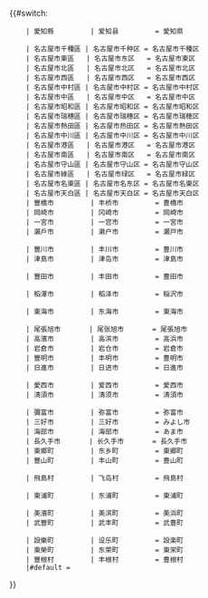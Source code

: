 <includeonly>{{#switch:{{{1}}}
     | 愛知縣         | 爱知县         = 愛知県
<!-- | 名古屋市       | 名古屋市       = 名古屋市 -->
     | 名古屋市千種區 | 名古屋市千种区 = 名古屋市千種区
     | 名古屋市東區   | 名古屋市东区   = 名古屋市東区
     | 名古屋市北區   | 名古屋市北区   = 名古屋市北区
     | 名古屋市西區   | 名古屋市西区   = 名古屋市西区
     | 名古屋市中村區 | 名古屋市中村区 = 名古屋市中村区
     | 名古屋市中區   | 名古屋市中区   = 名古屋市中区
     | 名古屋市昭和區 | 名古屋市昭和区 = 名古屋市昭和区
     | 名古屋市瑞穗區 | 名古屋市瑞穗区 = 名古屋市瑞穂区
     | 名古屋市熱田區 | 名古屋市热田区 = 名古屋市熱田区
     | 名古屋市中川區 | 名古屋市中川区 = 名古屋市中川区
     | 名古屋市港區   | 名古屋市港区   = 名古屋市港区
     | 名古屋市南區   | 名古屋市南区   = 名古屋市南区
     | 名古屋市守山區 | 名古屋市守山区 = 名古屋市守山区
     | 名古屋市綠區   | 名古屋市绿区   = 名古屋市緑区
     | 名古屋市名東區 | 名古屋市名东区 = 名古屋市名東区
     | 名古屋市天白區 | 名古屋市天白区 = 名古屋市天白区
     | 豐橋市         | 丰桥市         = 豊橋市
     | 岡崎市         | 冈崎市         = 岡崎市
     | 一宮市         | 一宫市         = 一宮市
     | 瀨戶市         | 濑户市         = 瀬戸市
<!-- | 半田市         | 半田市         = 半田市 -->
<!-- | 春日井市       | 春日井市       = 春日井市 -->
     | 豐川市         | 丰川市         = 豊川市
     | 津島市         | 津岛市         = 津島市
<!-- | 碧南市         | 碧南市         = 碧南市 -->
<!-- | 刈谷市         | 刈谷市         = 刈谷市 -->
     | 豐田市         | 丰田市         = 豊田市
<!-- | 安城市         | 安城市         = 安城市 -->
<!-- | 西尾市         | 西尾市         = 西尾市 -->
<!-- | 蒲郡市         | 蒲郡市         = 蒲郡市 -->
<!-- | 犬山市         | 犬山市         = 犬山市 -->
<!-- | 常滑市         | 常滑市         = 常滑市 -->
<!-- | 江南市         | 江南市         = 江南市 -->
<!-- | 小牧市         | 小牧市         = 小牧市 -->
     | 稻澤市         | 稻泽市         = 稲沢市
<!-- | 新城市         | 新城市         = 新城市 -->
     | 東海市         | 东海市         = 東海市
<!-- | 大府市         | 大府市         = 大府市 -->
<!-- | 知多市         | 知多市         = 知多市 -->
<!-- | 知立市         | 知立市         = 知立市 -->
     | 尾張旭市       | 尾张旭市       = 尾張旭市
     | 高濱市         | 高滨市         = 高浜市
     | 岩倉市         | 岩仓市         = 岩倉市
     | 豐明市         | 丰明市         = 豊明市
     | 日進市         | 日进市         = 日進市
<!-- | 田原市         | 田原市         = 田原市 -->
     | 愛西市         | 爱西市         = 愛西市
     | 清須市         | 清须市         = 清須市
<!-- | 北名古屋市     | 北名古屋市     = 北名古屋市 -->
     | 彌富市         | 弥富市         = 弥富市
     | 三好市         | 三好市         = みよし市
     | 海部市         | 海部市         = あま市
     | 長久手市       | 长久手市       = 長久手市
     | 東鄉町         | 东乡町         = 東郷町
     | 豐山町         | 丰山町         = 豊山町
<!-- | 大口町         | 大口町         = 大口町 -->
<!-- | 扶桑町         | 扶桑町         = 扶桑町 -->
<!-- | 大治町         | 大治町         = 大治町 -->
<!-- | 蟹江町         | 蟹江町         = 蟹江町 -->
     | 飛島村         | 飞岛村         = 飛島村
<!-- | 阿久比町       | 阿久比町       = 阿久比町 -->
     | 東浦町         | 东浦町         = 東浦町
<!-- | 南知多町       | 南知多町       = 南知多町 -->
     | 美濱町         | 美滨町         = 美浜町
     | 武豐町         | 武丰町         = 武豊町
<!-- | 幸田町         | 幸田町         = 幸田町 -->
     | 設樂町         | 设乐町         = 設楽町
     | 東榮町         | 东荣町         = 東栄町
     | 豐根村         | 丰根村         = 豊根村
     |#default = {{{1}}}
}}</includeonly><noinclude>{{Documentation|Template:自治體名稱翻譯/doc}}
</noinclude>
